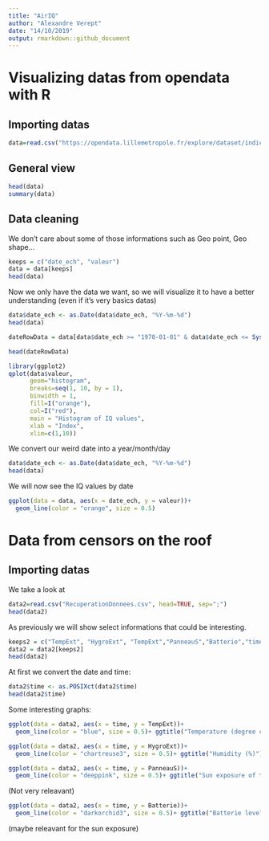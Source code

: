 ---
title: "AirIQ"
author: "Alexandre Verept"
date: "14/10/2019"
output: rmarkdown::github_document
---
# Visualizing datas from opendata with R
## Importing datas
```{r}
data=read.csv("https://opendata.lillemetropole.fr/explore/dataset/indice-qualite-de-lair/download/?format=csv&timezone=Europe/Berlin&use_labels_for_header=true", head=TRUE, sep=";")
```

## General view
```{r}
head(data)
summary(data)
```

## Data cleaning

We don't care about some of those informations such as Geo point, Geo shape...

```{r}
keeps = c("date_ech", "valeur")
data = data[keeps]
head(data)
```

Now we only have the data we want, so we will visualize it to have a better understanding (even if it's very basics datas)
```{r}
data$date_ech <- as.Date(data$date_ech, "%Y-%m-%d")
head(data)

dateRowData = data[data$date_ech >= "1970-01-01" & data$date_ech <= Sys.Date()+1,]

head(dateRowData)
```

```{r}
library(ggplot2)
qplot(data$valeur,
      geom="histogram",
      breaks=seq(1, 10, by = 1),
      binwidth = 1,
      fill=I("orange"), 
      col=I("red"),
      main = "Histogram of IQ values", 
      xlab = "Index",
      xlim=c(1,10))
```

We convert our weird date into a year/month/day

```{r}
data$date_ech <- as.Date(data$date_ech, "%Y-%m-%d")
head(data)
```

We will now see the IQ values by date

```{r}
ggplot(data = data, aes(x = date_ech, y = valeur))+
  geom_line(color = "orange", size = 0.5)
```

# Data from censors on the roof
## Importing datas

We take a look at 

```{r}
data2=read.csv("RecuperationDonnees.csv", head=TRUE, sep=";")
head(data2)
```

As previously we will show select informations that could be interesting. 

```{r}
keeps2 = c("TempExt", "HygroExt", "TempExt","PanneauS","Batterie","time")
data2 = data2[keeps2]
head(data2)
```


At first we convert the date and time:

```{r}
data2$time <- as.POSIXct(data2$time)
head(data2$time)
```

Some interesting graphs:

```{r}
ggplot(data = data2, aes(x = time, y = TempExt))+
  geom_line(color = "blue", size = 0.5)+ ggtitle("Temperature (degree celsius)")
```

```{r}
ggplot(data = data2, aes(x = time, y = HygroExt))+
  geom_line(color = "chartreuse3", size = 0.5)+ ggtitle("Humidity (%)")
```

```{r}
ggplot(data = data2, aes(x = time, y = PanneauS))+
  geom_line(color = "deeppink", size = 0.5)+ ggtitle("Sun exposure of the solar pannels (V)")
```

(Not very releavant)

```{r}
ggplot(data = data2, aes(x = time, y = Batterie))+
  geom_line(color = "darkorchid3", size = 0.5)+ ggtitle("Batterie level (A)")
```

(maybe releavant for the sun exposure)